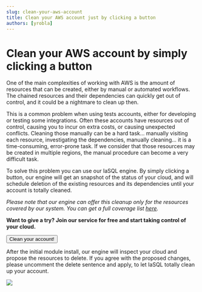 ```yaml
---
slug: clean-your-aws-account
title: Clean your AWS account just by clicking a button
authors: [yrobla]
---
```


# Clean your AWS account by simply clicking a button

One of the main complexities of working with AWS is the amount of resources that can be created, either by manual or automated workflows. The chained resources and their dependencies can quickly get out of control,
and it could be a nightmare to clean up then.

This is a common problem when using tests accounts, either for developing or testing some integrations. Often these accounts have resources out of control, causing you to incur on extra costs, or causing unexpected conflicts.
Cleaning those manually can be a hard task... manually visiting each resource, investigating the dependencies, manually cleaning... it is a time-consuming, error-prone task. If we consider that those resources may be created in
multiple regions, the manual procedure can become a very difficult task.

To solve this problem you can use our IaSQL engine. By simply clicking a button, our engine will get an snapshot of the status of your cloud, and will schedule deletion of the existing resources and its dependencies
until your account is totally cleaned.

_Please note that our engine can offer this cleanup only for the resources covered by our system. You can get a full coverage list <a href="https://github.com/iasql/iasql-engine#aws-services-with-significant-api-coverage">here</a>._

**Want to give a try? Join our service for free and start taking control of your cloud.**

<!--- https://www.urlencoder.org/ -->

<p>
  <a href="https://app.iasql.com/#/button/IaSQL AWS account cleanup/--%20Installing%20all%20IaSQL%20modules%0ASELECT%20iasql_install%28variadic%20array%28select%20module_name%20from%20iasql_modules_list%28%29%29%29%3B%0A--%20Deleting%20all%20resources%20from%20the%20db%0ASELECT%20%2A%20FROM%20delete_all_records%28%29%3B%0A--%20Previewing%20changes%20in%20your%20account%0ASELECT%20%2A%20FROM%20iasql_preview_apply%28%29%3B%0A--%20Applying%20delete%20changes%2C%20please%20uncomment%20it%20to%20perform%20the%20cleanup%0A--SELECT%20%2A%20FROM%20iasql_apply%28%29%3B">
    <button class="button button--lg button--primary">Clean your account!</button>
  </a>
</p>

After the initial module install, our engine will inspect your cloud and propose the resources to delete.
If you agree with the proposed changes, please uncomment the delete sentence and apply, to let IaSQL totally clean up your account.

<div class="col col--12">
  <img src="/img/clean_all_screenshot.png" />
</div>
